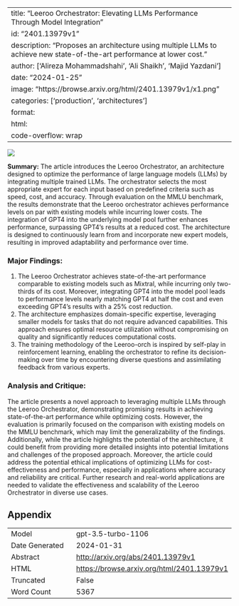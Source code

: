 
---
title: "Leeroo Orchestrator: Elevating LLMs Performance Through Model Integration"
id: "2401.13979v1"
description: "Proposes an architecture using multiple LLMs to achieve new state-of-the-art performance at lower cost."
author: ['Alireza Mohammadshahi', 'Ali Shaikh', 'Majid Yazdani']
date: "2024-01-25"
image: "https://browse.arxiv.org/html/2401.13979v1/x1.png"
categories: ['production', 'architectures']
format:
  html:
    code-overflow: wrap
---

![](https://browse.arxiv.org/html/2401.13979v1/x1.png)

**Summary:**
The article introduces the Leeroo Orchestrator, an architecture designed to optimize the performance of large language models (LLMs) by integrating multiple trained LLMs. The orchestrator selects the most appropriate expert for each input based on predefined criteria such as speed, cost, and accuracy. Through evaluation on the MMLU benchmark, the results demonstrate that the Leeroo orchestrator achieves performance levels on par with existing models while incurring lower costs. The integration of GPT4 into the underlying model pool further enhances performance, surpassing GPT4's results at a reduced cost. The architecture is designed to continuously learn from and incorporate new expert models, resulting in improved adaptability and performance over time.

### Major Findings:
1. The Leeroo Orchestrator achieves state-of-the-art performance comparable to existing models such as Mixtral, while incurring only two-thirds of its cost. Moreover, integrating GPT4 into the model pool leads to performance levels nearly matching GPT4 at half the cost and even exceeding GPT4's results with a 25% cost reduction.
2. The architecture emphasizes domain-specific expertise, leveraging smaller models for tasks that do not require advanced capabilities. This approach ensures optimal resource utilization without compromising on quality and significantly reduces computational costs.
3. The training methodology of the Leeroo-orch is inspired by self-play in reinforcement learning, enabling the orchestrator to refine its decision-making over time by encountering diverse questions and assimilating feedback from various experts.

### Analysis and Critique:
The article presents a novel approach to leveraging multiple LLMs through the Leeroo Orchestrator, demonstrating promising results in achieving state-of-the-art performance while optimizing costs. However, the evaluation is primarily focused on the comparison with existing models on the MMLU benchmark, which may limit the generalizability of the findings. Additionally, while the article highlights the potential of the architecture, it could benefit from providing more detailed insights into potential limitations and challenges of the proposed approach. Moreover, the article could address the potential ethical implications of optimizing LLMs for cost-effectiveness and performance, especially in applications where accuracy and reliability are critical. Further research and real-world applications are needed to validate the effectiveness and scalability of the Leeroo Orchestrator in diverse use cases.

## Appendix

|          |          |
|----------|----------|
| Model     | gpt-3.5-turbo-1106       |
| Date Generated     | 2024-01-31       |
| Abstract | [http://arxiv.org/abs/2401.13979v1](http://arxiv.org/abs/2401.13979v1)        |
| HTML     | [https://browse.arxiv.org/html/2401.13979v1](https://browse.arxiv.org/html/2401.13979v1)       |
| Truncated       | False       |
| Word Count       | 5367       |